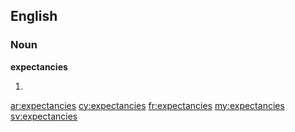==English==

===Noun===
'''expectancies'''

# {{plural of|[[expectancy]]}}

[[ar:expectancies]]
[[cy:expectancies]]
[[fr:expectancies]]
[[my:expectancies]]
[[sv:expectancies]]